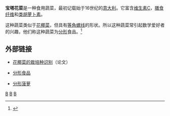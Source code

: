 {{NoteTA
|1=zh:分形; zh-cn:分形; zh-tw:碎形;
}}
{{Infobox Cultivar 
| name = 宝塔花菜
| image = Fractal Broccoli.jpg
| image_caption = 宝塔花菜具有[[自相似|自相似]]的外形
| species = [[甘藍|甘藍]] ''Brassica oleracea''
| group = 花椰菜品种群
}}

'''宝塔花菜'''是一种食用蔬菜，最初记载始于16世纪的[[意大利|意大利]]。它富含[[维生素C|维生素C]]，[[膳食纤维|膳食纤维]]和[[类胡萝卜素|类胡萝卜素]]。

这种蔬菜类似于[[花椰菜|花椰菜]]，但具有[[等角螺线|等角螺线]]的形状。所以这种蔬菜常引起数学爱好者的兴趣，他们称这种蔬菜为[[分形|分形]]食品。<ref>{{cite web|author1=小脑袋|title=最神奇的自然造物：费波那契形的宝塔花菜|url=http://jandan.net/2014/03/19/romanesco-broccoli.html|website=煎蛋网|publisher=煎蛋网|accessdate=2017-05-14|archive-url=https://web.archive.org/web/20190520165523/http://jandan.net/2014/03/19/romanesco-broccoli.html|archive-date=2019-05-20|dead-url=yes}}</ref>

== 外部链接 ==
* {{en}}[http://www.actahort.org/books/407/407_12.htm 花椰菜的栽培种识别]{{Wayback|url=http://www.actahort.org/books/407/407_12.htm |date=20081014095637 }}（论文）
* {{en}}[http://www.fourmilab.ch/images/Romanesco/ 分形食品]{{Wayback|url=http://www.fourmilab.ch/images/Romanesco/ |date=20180616054709 }}
* {{en}}[https://www.webcitation.org/query?id=1256530177035288&url=www.geocities.com/wenjin92014/botany/pineapple.htm 分形菠萝]

{{Brassica}}
{{Taxonbar}}
[[Category:甘藍|B]]
[[Category:花菜類|B]]
[[Category:芸苔属|B]]